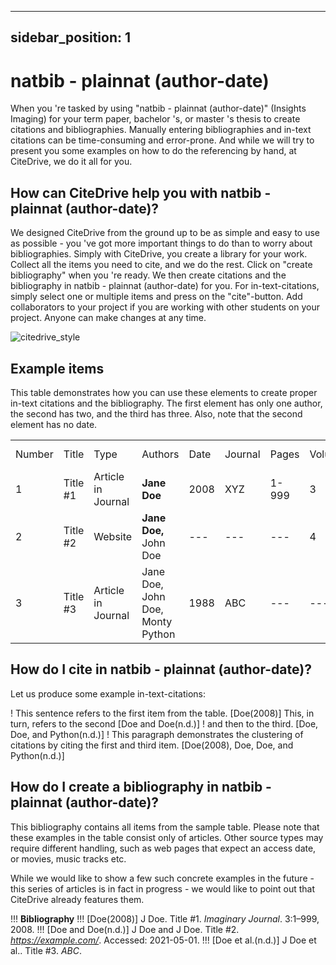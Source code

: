 
---
sidebar_position: 1
---

# natbib - plainnat (author-date)

When you 're tasked by using "natbib - plainnat (author-date)" (Insights Imaging) for your term paper, bachelor 's, or master 's thesis to create citations and bibliographies.
Manually entering bibliographies and in-text citations can be time-consuming and error-prone. And while we will try to present you some examples on how to do the referencing by hand, at CiteDrive, we do it all for you.

<!---
## About  natbib - plainnat (author-date)

* Title: natbib - plainnat (author-date)
* Short Title (Id): Insights Imaging)
* Authors: natbib - plainnat (author-date)
* Download: natbib - plainnat (author-date)
 --->

## How can CiteDrive help you with natbib - plainnat (author-date)?

We designed CiteDrive from the ground up to be as simple and easy to use as possible - you 've got more important things to do than to worry about bibliographies. Simply with CiteDrive, you create a library for your work. Collect all the items you need to cite, and we do the rest. Click on "create bibliography" when you 're ready. We then create citations and the bibliography in natbib - plainnat (author-date) for you. For in-text-citations, simply select one or multiple items and press on the "cite"-button. Add collaborators to your project if you are working with other students on your project. Anyone can make changes at any time.


![citedrive_style](images/natbib--plainnat-authordate.svg "Choose natbib - plainnat (author-date) in the CiteDrive App")


## Example items

This table demonstrates how you can use these elements to create proper in-text citations and the bibliography. The first element has only one author, the second has two, and the third has three. Also, note that the second element has no date.


<table>
  <tr>
   <td>Number
   </td>
   <td>Title
   </td>
   <td>Type
   </td>
   <td>Authors
   </td>
   <td>Date
   </td>
   <td>Journal
   </td>
   <td>Pages
   </td>
   <td>Volume
   </td>
   <td>Issue
   </td>
   <td>Access Date
   </td>
  </tr>
  <tr>
   <td>1
   </td>
   <td>Title #1
   </td>
   <td>Article in Journal
   </td>
   <td><strong>Jane Doe</strong>
   </td>
   <td>2008
   </td>
   <td>XYZ
   </td>
   <td>1-999
   </td>
   <td>3
   </td>
   <td>2
   </td>
   <td>--
   </td>
  </tr>
  <tr>
   <td>
2
   </td>
   <td>Title #2
   </td>
   <td>Website
   </td>
   <td><strong>Jane Doe, </strong>John Doe
   </td>
   <td>---
   </td>
   <td>---
   </td>
   <td>---
   </td>
   <td>4
   </td>
   <td>---
   </td>
   <td>2020-05-01
   </td>
  </tr>
  <tr>
   <td>3
   </td>
   <td>Title #3
   </td>
   <td>Article in Journal
   </td>
   <td>Jane Doe, John Doe, Monty Python
   </td>
   <td>1988
   </td>
   <td>ABC
   </td>
   <td>---
   </td>
   <td>---
   </td>
   <td>16
   </td>
   <td>---
   </td>
  </tr>
</table>



## How do I cite in  natbib - plainnat (author-date)?

Let us produce some example in-text-citations:

! This sentence refers to the first item from the table. [Doe(2008)] This, in turn, refers to the second [Doe and Doe(n.d.)]
! and then to the third.  [Doe, Doe, and Python(n.d.)]
! This paragraph demonstrates the clustering of citations by citing the first and third item. [Doe(2008), Doe, Doe, and Python(n.d.)]



## How do I create a bibliography in natbib - plainnat (author-date)?

This bibliography contains all items from the sample table. Please note that these examples in the table consist only of articles. Other source types may require different handling, such as web pages that expect an access date, or movies, music tracks etc.

While we would like to show a few such concrete examples in the future - this series of articles is in fact in progress - we would like to point out that CiteDrive already features them.


!!! **Bibliography**
!!! [Doe(2008)] J Doe. Title #1. <i>Imaginary Journal</i>. 3:1–999, 2008.
!!! [Doe and Doe(n.d.)] J Doe and J Doe. Title #2. <i>https://example.com/</i>. Accessed: 2021-05-01.
!!! [Doe et al.(n.d.)] J Doe et al.. Title #3. <i>ABC</i>.


```
        